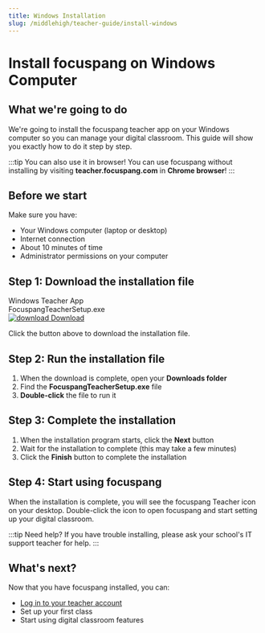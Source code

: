 ```yaml
---
title: Windows Installation
slug: /middlehigh/teacher-guide/install-windows
---
```


# Install focuspang on Windows Computer

## What we're going to do

We're going to install the focuspang teacher app on your Windows computer so you can manage your digital classroom.
This guide will show you exactly how to do it step by step.

:::tip You can also use it in browser!
You can use focuspang without installing by visiting **teacher.focuspang.com** in **Chrome browser**!
:::

## Before we start

Make sure you have:

- Your Windows computer (laptop or desktop)
- Internet connection
- About 10 minutes of time
- Administrator permissions on your computer

## Step 1: Download the installation file

<div class="fp-download-container fp-download-blue">
  <div>
    <div class="fp-download-title">Windows Teacher App</div>
    <div class="fp-download-desc">FocuspangTeacherSetup.exe</div>
  </div>
  <a
    class="fp-download-button"
    href="https://ss1.cloud.kt.com:1000/focuspang-media/downloads/FocuspangTeacherSetup.exe"
  >
    <img
      class="fp-download-icon"
      src="/img/download-white-icon.svg"
      alt="download"
    />
    Download
  </a>
</div>

Click the button above to download the installation file.

## Step 2: Run the installation file

1. When the download is complete, open your **Downloads folder**
2. Find the **FocuspangTeacherSetup.exe** file
3. **Double-click** the file to run it

## Step 3: Complete the installation

1. When the installation program starts, click the **Next** button
2. Wait for the installation to complete (this may take a few minutes)
3. Click the **Finish** button to complete the installation

## Step 4: Start using focuspang

When the installation is complete, you will see the focuspang Teacher icon on your desktop.
Double-click the icon to open focuspang and start setting up your digital classroom.

:::tip Need help?
If you have trouble installing, please ask your school's IT support teacher for help.
:::

## What's next?

Now that you have focuspang installed, you can:

- [Log in to your teacher account](/docs/middlehigh/teacher-guide/login)
- Set up your first class
- Start using digital classroom features
